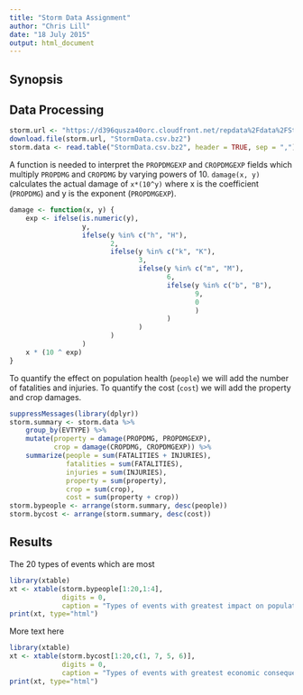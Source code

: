 ```yaml
---
title: "Storm Data Assignment"
author: "Chris Lill"
date: "18 July 2015"
output: html_document
---
```


## Synopsis



## Data Processing

```r
storm.url <- "https://d396qusza40orc.cloudfront.net/repdata%2Fdata%2FStormData.csv.bz2"
download.file(storm.url, "StormData.csv.bz2")
storm.data <- read.table("StormData.csv.bz2", header = TRUE, sep = ",")
```

A function is needed to interpret the `PROPDMGEXP` and `CROPDMGEXP` fields which multiply `PROPDMG` and `CROPDMG` by varying powers of 10. `damage(x, y)` calculates the actual damage of `x*(10^y)` where x is the coefficient (`PROPDMG`) and y is the exponent (`PROPDMGEXP`). 
```r
damage <- function(x, y) {
    exp <- ifelse(is.numeric(y), 
                  y,
                  ifelse(y %in% c("h", "H"),
                         2,
                         ifelse(y %in% c("k", "K"),
                                3,
                                ifelse(y %in% c("m", "M"),
                                       6,
                                       ifelse(y %in% c("b", "B"),
                                              9,
                                              0
                                              )
                                       )
                                )
                         )
                  )
    x * (10 ^ exp)
}
```

To quantify the effect on population health (`people`) we will add the number of fatalities and injuries. To quantify the cost (`cost`) we will add the property and crop damages.
```r
suppressMessages(library(dplyr))
storm.summary <- storm.data %>%
    group_by(EVTYPE) %>%
    mutate(property = damage(PROPDMG, PROPDMGEXP),
           crop = damage(CROPDMG, CROPDMGEXP)) %>%
    summarize(people = sum(FATALITIES + INJURIES), 
              fatalities = sum(FATALITIES),
              injuries = sum(INJURIES),
              property = sum(property),
              crop = sum(crop),
              cost = sum(property + crop))
storm.bypeople <- arrange(storm.summary, desc(people))
storm.bycost <- arrange(storm.summary, desc(cost))
```


## Results
The 20 types of events which are most 

```r
library(xtable)
xt <- xtable(storm.bypeople[1:20,1:4], 
             digits = 0,
             caption = "Types of events with greatest impact on population health")
print(xt, type="html")
```

More text here

```r
library(xtable)
xt <- xtable(storm.bycost[1:20,c(1, 7, 5, 6)], 
             digits = 0,
             caption = "Types of events with greatest economic consequences")
print(xt, type="html")
```
